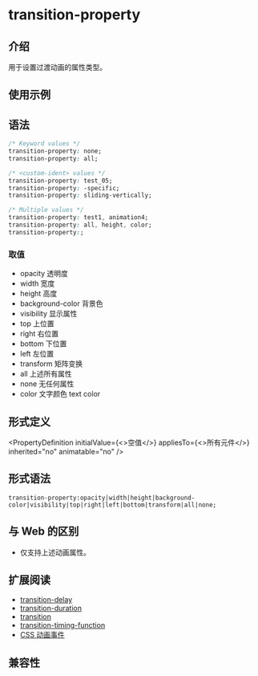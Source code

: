
# transition-property

## 介绍

用于设置过渡动画的属性类型。

## 使用示例

<Go
  example="css-api"
  img="/assets/doc/css/transition-property.gif"
  defaultEntryFile="dist/transition-property.lynx.bundle"
  entry="src/transition-property"
  defaultFile="src/transition-property/App.tsx"
  entry="src/transition-property"
/>

## 语法

```css
/* Keyword values */
transition-property: none;
transition-property: all;

/* <custom-ident> values */
transition-property: test_05;
transition-property: -specific;
transition-property: sliding-vertically;

/* Multiple values */
transition-property: test1, animation4;
transition-property: all, height, color;
transition-property:;
```

### 取值

- opacity
  透明度
- width
  宽度
- height
  高度
- background-color
  背景色
- visibility
  显示属性
- top
  上位置
- right
  右位置
- bottom
  下位置
- left
  左位置
- transform
  矩阵变换
- all
  上述所有属性
- none
  无任何属性
- color
  文字颜色 text color

## 形式定义


<PropertyDefinition
  initialValue={<>空值</>}
  appliesTo={<>所有元件</>}
  inherited="no"
  animatable="no"
/>

## 形式语法

```
transition-property:opacity|width|height|background-color|visibility|top|right|left|bottom|transform|all|none;
```

## 与 Web 的区别

- 仅支持上述动画属性。

## 扩展阅读

- [transition-delay](./transition-delay.mdx)
- [transition-duration](./transition-duration.mdx)
- [transition](./transition.mdx)
- [transition-timing-function](./transition-timing-function.mdx)
- [CSS 动画事件](../../lynx-api/event/animation-event.mdx)

## 兼容性


<LegacyCompatTable metadata="css/properties/transition-property" />

